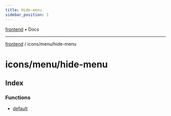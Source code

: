 ```yaml
---
title: Hide-menu
sidebar_position: 1
---
```


[frontend](./hide-menu/../../..) • Docs

***

[frontend](./hide-menu/../../..) / icons/menu/hide-menu

# icons/menu/hide-menu

## Index

### Functions

- [default](./hide-menu/functions/default)
